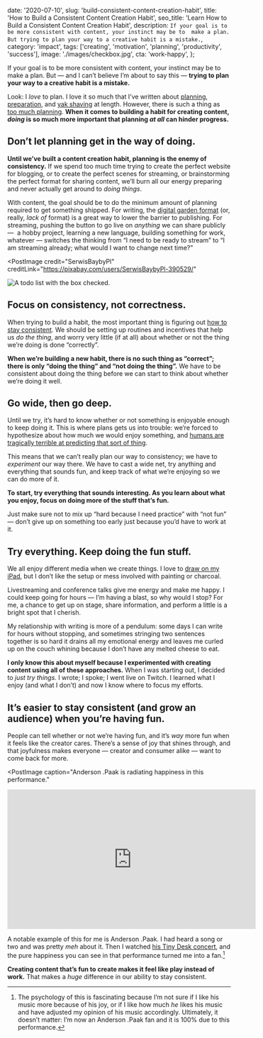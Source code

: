   date: '2020-07-10',
  slug: 'build-consistent-content-creation-habit',
  title: 'How to Build a Consistent Content Creation Habit',
  seo_title: 'Learn How to Build a Consistent Content Creation Habit',
  description: `
    If your goal is to be more consistent with content, your instinct may be to 
    make a plan. But trying to plan your way to a creative habit is a mistake.
  `,
  category: 'impact',
  tags: ['creating', 'motivation', 'planning', 'productivity', 'success'],
  image: './images/checkbox.jpg',
  cta: 'work-happy',
};

If your goal is to be more consistent with content, your instinct may be to make a plan. But — and I can’t believe I’m about to say this — **trying to plan your way to a creative habit is a mistake.**

Look: I _love_ to plan. I love it so much that I’ve written about [planning](https://lengstorf.com/effective-project-planning), [preparation](https://lengstorf.com/mise-en-place/), and [yak shaving](https://lengstorf.com/yak-shaving/) at length. However, there is such a thing as [too much planning](https://lengstorf.com/planning-vs-execution/). **When it comes to building a habit for creating content, _doing_ is so much more important that planning _at all_ can hinder progress.**

## Don’t let planning get in the way of doing.

**Until we’ve built a content creation habit, planning is the enemy of consistency.** If we spend too much time trying to create the perfect website for blogging, or to create the perfect scenes for streaming, or brainstorming the perfect format for sharing content, we’ll burn all our energy preparing and never actually get around to _doing things_.

With content, the goal should be to do the minimum amount of planning required to get something shipped. For writing, the [digital garden format](https://joelhooks.com/digital-garden) (or, really, _lack of_ format) is a great way to lower the barrier to publishing. For streaming, pushing the button to go live on _anything_ we can share publicly —  a hobby project, learning a new language, building something for work, whatever — switches the thinking from “I need to be ready to stream” to “I am streaming already; what would I want to change next time?”

<PostImage
  credit="SerwisBaybyPl"
  creditLink="https://pixabay.com/users/SerwisBaybyPl-390529/"
>


![A todo list with the box checked.](images/checkbox.jpg)

</PostImage>


## Focus on consistency, not correctness.

When trying to build a habit, the most important thing is figuring out [how to stay consistent](/how-to-stay-consistent/). We should be setting up routines and incentives that help us _do the thing_, and worry very little (if at all) about whether or not the thing we’re doing is done “correctly”.

**When we’re building a new habit, there is no such thing as “correct”; there is only “doing the thing” and “not doing the thing”.** We have to be consistent about doing the thing before we can start to think about whether we’re doing it well.

## Go wide, then go deep.

Until we try, it’s hard to know whether or not something is enjoyable enough to keep doing it. This is where plans gets us into trouble: we’re forced to hypothesize about how much we would enjoy something, and [humans are tragically terrible at predicting that sort of thing](https://www.psychologytoday.com/us/basics/affective-forecasting).

This means that we can’t really plan our way to consistency; we have to _experiment_ our way there. We have to cast a wide net, try anything and everything that sounds fun, and keep track of what we’re enjoying so we can do more of it.

**To start, try everything that sounds interesting. As you learn about what you enjoy, focus on doing more of the stuff that’s fun.**

Just make sure not to mix up “hard because I need practice” with “not fun” — don’t give up on something too early just because you’d have to work at it.

## Try everything. Keep doing the fun stuff.

We all enjoy different media when we create things. I love to [draw on my iPad](https://dribbble.com/jlengstorf), but I don’t like the setup or mess involved with painting or charcoal.

Livestreaming and conference talks give me energy and make me happy. I could keep going for hours — I’m having a blast, so why would I stop? For me, a chance to get up on stage, share information, and perform a little is a bright spot that I cherish.

My relationship with writing is more of a pendulum: some days I can write for hours without stopping, and sometimes stringing two sentences together is so hard it drains all my emotional energy and leaves me curled up on the couch whining because I don’t have any melted cheese to eat.

**I only know this about myself because I experimented with creating content using all of these approaches.** When I was starting out, I decided to _just try things_. I wrote; I spoke; I went live on Twitch. I learned what I enjoy (and what I don’t) and now I know where to focus my efforts.

## It’s easier to stay consistent (and grow an audience) when you’re having fun.

People can tell whether or not we’re having fun, and it’s _way_ more fun when it feels like the creator cares. There’s a sense of joy that shines through, and that joyfulness makes everyone — creator and consumer alike — want to come back for more.

<PostImage
  caption="Anderson .Paak is radiating happiness in this performance."
>


<iframe
  width="560"
  height="315"
  src="https://www.youtube-nocookie.com/embed/ferZnZ0_rSM"
  frameborder="0"
  allow="accelerometer; autoplay; encrypted-media; gyroscope; picture-in-picture"
  allowfullscreen
></iframe>

</PostImage>


A notable example of this for me is Anderson .Paak. I had heard a song or two and was pretty _meh_ about it. Then I watched [his Tiny Desk concert](https://www.youtube.com/watch?v=ferZnZ0_rSM), and the pure happiness you can see in that performance turned me into a fan.[^psychology]

[^psychology]: The psychology of this is fascinating because I’m not sure if I like his music more because of his joy, or if I like how much _he_ likes his music and have adjusted my opinion of his music accordingly. Ultimately, it doesn’t matter: I’m now an Anderson .Paak fan and it is 100% due to this performance.

**Creating content that’s fun to create makes it feel like play instead of work.** That makes a _huge_ difference in our ability to stay consistent.
